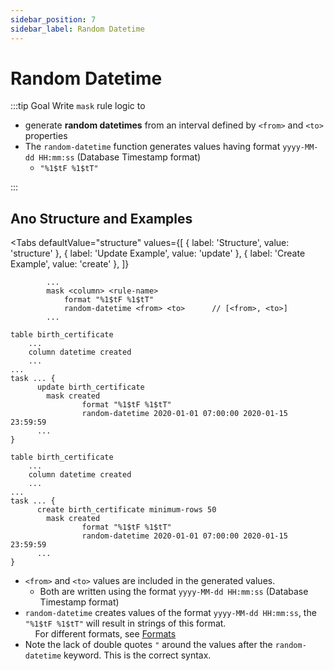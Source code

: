 ```yaml
---
sidebar_position: 7
sidebar_label: Random Datetime
---
```



# Random Datetime

:::tip Goal
Write `mask` rule logic to

- generate **random datetimes** from an interval defined by `<from>` and `<to>` properties
- The `random-datetime` function generates values having format `yyyy-MM-dd HH:mm:ss` (Database Timestamp format)
  - `"%1$tF %1$tT"`

:::

## Ano Structure and Examples

<Tabs
  defaultValue="structure"
  values={[
    { label: 'Structure', value: 'structure' },
    { label: 'Update Example', value: 'update' },
	{ label: 'Create Example', value: 'create' },
  ]}
>

<TabItem value="structure">

```ano
        ...
        mask <column> <rule-name>
            format "%1$tF %1$tT"
            random-datetime <from> <to>      // [<from>, <to>]
        ...
```

</TabItem>

<TabItem value="update">

```ano
table birth_certificate
    ...
    column datetime created
    ...
...
task ... {
	  update birth_certificate
  		mask created
		    	format "%1$tF %1$tT"
			    random-datetime 2020-01-01 07:00:00 2020-01-15 23:59:59
      ...
}
```

</TabItem>

<TabItem value="create">

```ano
table birth_certificate
    ...
    column datetime created
    ...
...
task ... {
	  create birth_certificate minimum-rows 50
  		mask created
		    	format "%1$tF %1$tT"
			    random-datetime 2020-01-01 07:00:00 2020-01-15 23:59:59
      ...
}
```

</TabItem>

</Tabs>

- `<from>` and `<to>` values are included in the generated values.
  - Both are written using the format `yyyy-MM-dd HH:mm:ss` (Database Timestamp format)
- `random-datetime` creates values of the format `yyyy-MM-dd HH:mm:ss`, the `"%1$tF %1$tT"` will result in strings of this format.<br/> &nbsp; &nbsp;
  For different formats, see [Formats](../../format-output)
- Note the lack of double quotes `"` around the values after the `random-datetime` keyword. This is the correct syntax.
